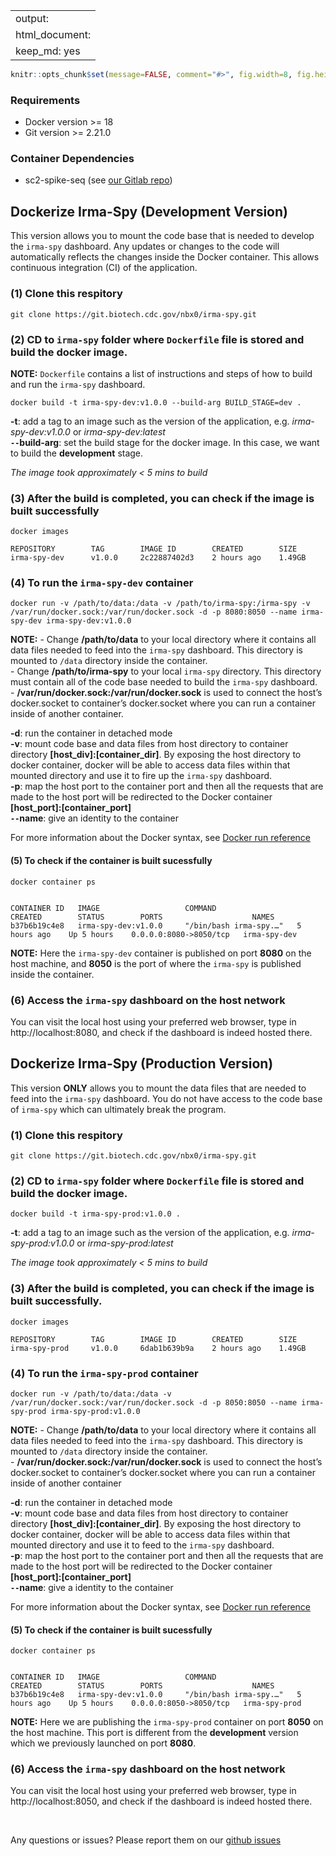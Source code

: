 
---
output:
  html_document:
      keep_md: yes
---

<!-- README.md is generated from README.Rmd. Please edit that file -->

```{r setup, include=FALSE, echo=FALSE, message=FALSE, warning=FALSE}
knitr::opts_chunk$set(message=FALSE, comment="#>", fig.width=8, fig.height=8, fig.align="center")
```

### Requirements

- Docker version >= 18
- Git version >= 2.21.0

### Container Dependencies

 - sc2-spike-seq (see [our Gitlab repo ](https://github.com/nbx0/SC2-spike-seq))

## Dockerize Irma-Spy (Development Version)

This version allows you to mount the code base that is needed to develop the `irma-spy` dashboard. Any updates or changes to the code will automatically reflects the changes inside the Docker container. This allows continuous integration (CI) of the application.


### (1) Clone this respitory

```
git clone https://git.biotech.cdc.gov/nbx0/irma-spy.git
``` 

### (2) CD to `irma-spy` folder where `Dockerfile` file is stored and build the docker image. 

__NOTE:__ `Dockerfile` contains a list of instructions and steps of how to build and run the `irma-spy` dashboard.

```
docker build -t irma-spy-dev:v1.0.0 --build-arg BUILD_STAGE=dev .
```

**-t**: add a tag to an image such as the version of the application, e.g. *irma-spy-dev:v1.0.0* or *irma-spy-dev:latest* <br>
**`--`build-arg**: set the build stage for the docker image. In this case, we want to build the **development** stage. <br>

_The image took approximately < 5 mins to build_

### (3) After the build is completed, you can check if the image is built successfully

```
docker images

REPOSITORY        TAG        IMAGE ID        CREATED        SIZE
irma-spy-dev      v1.0.0     2c22887402d3    2 hours ago    1.49GB
```

### (4) To run the `irma-spy-dev` container

```    
docker run -v /path/to/data:/data -v /path/to/irma-spy:/irma-spy -v /var/run/docker.sock:/var/run/docker.sock -d -p 8080:8050 --name irma-spy-dev irma-spy-dev:v1.0.0 
```

**NOTE:** 
- Change __/path/to/data__ to your local directory where it contains all data files needed to feed into the `irma-spy` dashboard. This directory is mounted to `/data` directory inside the container. <br>
- Change __/path/to/irma-spy__ to your local `irma-spy` directory. This directory must contain all of the code base needed to build the `irma-spy` dashboard. <br>
- **/var/run/docker.sock:/var/run/docker.sock** is used to connect the host's docker.socket to container's docker.socket where you can run a container inside of another container. <br>

**-d**: run the container in detached mode <br>
**-v**: mount code base and data files from host directory to container directory **[host_div]:[container_dir]**. By exposing the host directory to docker container, docker will be able to access data files within that mounted directory and use it to fire up the `irma-spy` dashboard.  <br>
**-p**: map the host port to the container port and then all the requests that are made to the host port will be redirected to the Docker container **[host_port]:[container_port]** <br>
**`--`name**: give an identity to the container <br>

For more information about the Docker syntax, see [Docker run reference](https://docs.docker.com/engine/reference/run/)

#### (5) To check if the container is built sucessfully

```
docker container ps


CONTAINER ID   IMAGE                   COMMAND                  CREATED        STATUS        PORTS                    NAMES
b37b6b19c4e8   irma-spy-dev:v1.0.0     "/bin/bash irma-spy.…"   5 hours ago    Up 5 hours    0.0.0.0:8080->8050/tcp   irma-spy-dev

```

**NOTE:** Here the `irma-spy-dev` container is published on port **8080** on the host machine, and **8050** is the port of where the `irma-spy` is published inside the container.

### (6) Access the `irma-spy` dashboard on the host network

You can visit the local host using your preferred web browser, type in http://localhost:8080, and check if the dashboard is indeed hosted there.


## Dockerize Irma-Spy (Production Version)

This version **ONLY** allows you to mount the data files that are needed to feed into the `irma-spy` dashboard. You do not have access to the code base of `irma-spy` which can ultimately break the program.

### (1) Clone this respitory

```
git clone https://git.biotech.cdc.gov/nbx0/irma-spy.git
``` 

### (2) CD to `irma-spy` folder where `Dockerfile` file is stored and build the docker image. 

```
docker build -t irma-spy-prod:v1.0.0 .
```

**-t**: add a tag to an image such as the version of the application, e.g. *irma-spy-prod:v1.0.0* or *irma-spy-prod:latest* <br>

_The image took approximately < 5 mins to build_

### (3) After the build is completed, you can check if the image is built successfully.

```
docker images

REPOSITORY        TAG        IMAGE ID        CREATED        SIZE
irma-spy-prod     v1.0.0     6dab1b639b9a    2 hours ago    1.49GB
```

### (4) To run the `irma-spy-prod` container

```    
docker run -v /path/to/data:/data -v /var/run/docker.sock:/var/run/docker.sock -d -p 8050:8050 --name irma-spy-prod irma-spy-prod:v1.0.0 
```
**NOTE:** 
- Change __/path/to/data__ to your local directory where it contains all data files needed to feed into the `irma-spy` dashboard. This directory is mounted to `/data` directory inside the container. <br>
- **/var/run/docker.sock:/var/run/docker.sock** is used to connect the host's docker.socket to container's docker.socket where you can run a container inside of another container<br>

**-d**: run the container in detached mode <br>
**-v**: mount code base and data files from host directory to container directory **[host_div]:[container_dir]**. By exposing the host directory to docker container, docker will be able to access data files within that mounted directory and use it to feed to the `irma-spy` dashboard. <br>
**-p**: map the host port to the container port and then all the requests that are made to the host port will be redirected to the Docker container **[host_port]:[container_port]** <br>
**`--`name**: give a identity to the container <br>

For more information about the Docker syntax, see [Docker run reference](https://docs.docker.com/engine/reference/run/)

#### (5) To check if the container is built sucessfully

```
docker container ps


CONTAINER ID   IMAGE                   COMMAND                  CREATED        STATUS        PORTS                    NAMES
b37b6b19c4e8   irma-spy-dev:v1.0.0     "/bin/bash irma-spy.…"   5 hours ago    Up 5 hours    0.0.0.0:8050->8050/tcp   irma-spy-prod

```

**NOTE:** Here we are publishing the `irma-spy-prod` container on port **8050** on the host machine. This port is different from the **development** version which we previously launched on port **8080**.

### (6) Access the `irma-spy` dashboard on the host network

You can visit the local host using your preferred web browser, type in http://localhost:8050, and check if the dashboard is indeed hosted there.

<br>

Any questions or issues? Please report them on our [github issues](https://git.biotech.cdc.gov/nbx0/irma-spy/-/issues)

<br>



